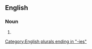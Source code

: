 ==English==

===Noun===
{{head|en|noun form}}

# {{plural of|en|coralberry}}

[[Category:English plurals ending in "-ies"]]